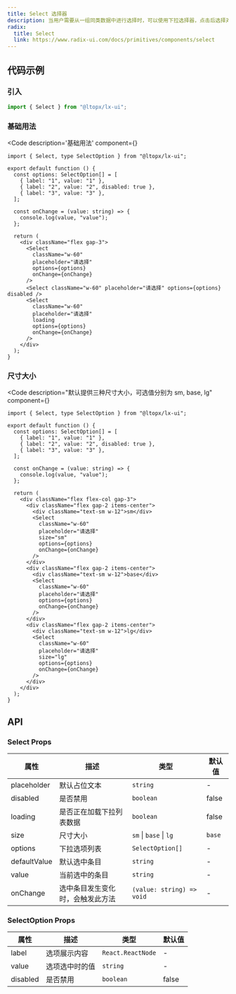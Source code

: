 ```yaml
---
title: Select 选择器
description: 当用户需要从一组同类数据中进行选择时，可以使用下拉选择器，点击后选择对应项。
radix:
  title: Select
  link: https://www.radix-ui.com/docs/primitives/components/select
---
```



## 代码示例

### 引入

```js copy
import { Select } from "@ltopx/lx-ui";
```

### 基础用法

<Code 
  description='基础用法' 
  component={<Basic />}
>
```tsx filename="Select.tsx" copy
import { Select, type SelectOption } from "@ltopx/lx-ui";

export default function () {
  const options: SelectOption[] = [
    { label: "1", value: "1" },
    { label: "2", value: "2", disabled: true },
    { label: "3", value: "3" },
  ];
  
  const onChange = (value: string) => {
    console.log(value, "value");
  };
  
  return (
    <div className="flex gap-3">
      <Select
        className="w-60"
        placeholder="请选择"
        options={options}
        onChange={onChange}
      />
      <Select className="w-60" placeholder="请选择" options={options} disabled />
      <Select
        className="w-60"
        placeholder="请选择"
        loading
        options={options}
        onChange={onChange}
      />
    </div>
  );
}
```
</Code>

### 尺寸大小

<Code
description="默认提供三种尺寸大小，可选值分别为 sm, base, lg"
component={<Size />}
>
```tsx filename="Select.tsx" copy {21,40}
import { Select, type SelectOption } from "@ltopx/lx-ui";

export default function () {
  const options: SelectOption[] = [
    { label: "1", value: "1" },
    { label: "2", value: "2", disabled: true },
    { label: "3", value: "3" },
  ];
  
  const onChange = (value: string) => {
    console.log(value, "value");
  };
  
  return (
    <div className="flex flex-col gap-3">
      <div className="flex gap-2 items-center">
        <div className="text-sm w-12">sm</div>
        <Select
          className="w-60"
          placeholder="请选择"
          size="sm"
          options={options}
          onChange={onChange}
        />
      </div>
      <div className="flex gap-2 items-center">
        <div className="text-sm w-12">base</div>
        <Select
          className="w-60"
          placeholder="请选择"
          options={options}
          onChange={onChange}
        />
      </div>
      <div className="flex gap-2 items-center">
        <div className="text-sm w-12">lg</div>
        <Select
          className="w-60"
          placeholder="请选择"
          size="lg"
          options={options}
          onChange={onChange}
        />
      </div>
    </div>
  ); 
}
```
</Code>

## API

### Select Props

| 属性         | 描述                             | 类型                      | 默认值 |
| ------------ | -------------------------------- | ------------------------- | ------ |
| placeholder  | 默认占位文本                     | `string`                  | -      |
| disabled     | 是否禁用                         | `boolean`                 | false  |
| loading      | 是否正在加载下拉列表数据         | `boolean`                 | false  |
| size         | 尺寸大小                         | `sm` \| `base` \| `lg `   | `base` |
| options      | 下拉选项列表                     | `SelectOption[]`          | -      |
| defaultValue | 默认选中条目                     | `string`                  | -      |
| value        | 当前选中的条目                   | `string`                  | -      |
| onChange     | 选中条目发生变化时，会触发此方法 | `(value: string) => void` | -      |

### SelectOption Props

| 属性     | 描述           | 类型              | 默认值 |
| -------- | -------------- | ----------------- | ------ |
| label    | 选项展示内容   | `React.ReactNode` | -      |
| value    | 选项选中时的值 | `string`          | -      |
| disabled | 是否禁用       | `boolean`         | false  |
